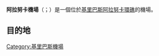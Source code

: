 {{Infobox Airport
| airport_name = 阿拉努卡機場
| nativename   = {{lang|en|Aranuka Airport}}
| logo         = 
| logo-width   = 
| IATA         = AAK
| ICAO         = NGUK
| type         = 公用
| owner        = 
| operator     = 
| city-served  = [[阿拉努卡環礁|阿拉努卡環礁]]
| location     = [[基里巴斯|基里巴斯]][[吉爾伯特群島|吉爾伯特群島]][[阿拉努卡環礁|阿拉努卡環礁]][[布阿里基島|布阿里基島]]
| hub          =
| elevation-m  = 1.83
| latd=0 | latm=11 | lats=07 | latNS=N
| longd=173 | longm=38 | longs=11 | longEW=E
| coordinates_type       =
| coordinates_region     = 
| coordinates_notitle    =
| image_map              =
| image_mapsize          =
| image_map_alt          =
| image_map_caption      =
| pushpin_map            = Kiribati
| pushpin_label_position =
| pushpin_label          = AAK/NGUK
| pushpin_map_alt        =
| pushpin_mapsize        =
| pushpin_image          =
| pushpin_map_caption    = 機場在基里巴斯的位置
| website      = 
| metric-rwy   = 
| r1-number    = 
| r1-length-m  = 902.21
| r1-length-f  = 2,960
| r1-surface   = 
| footnotes    = 
}}
'''阿拉努卡機場'''（{{lang-en|Aranuka Airport}}；{{Airport codes|AAK|NGUK}}）是一個位於[[基里巴斯|基里巴斯]][[阿拉努卡環礁|阿拉努卡環礁]]的機場。

==目的地==
{{Airport-dest-list
| [[基里巴斯航空|基里巴斯航空]] | 庫瑞阿
| [[珊瑚太陽航空|珊瑚太陽航空]] | 庫瑞阿、[[邦里基國際機場|塔拉瓦]]
}}

[[Category:基里巴斯機場|Category:基里巴斯機場]]